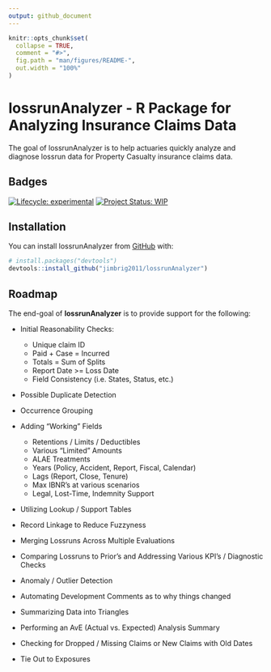 ```yaml
---
output: github_document
---
```


<!-- README.md is generated from README.Rmd. Please edit that file -->

```r
knitr::opts_chunk$set(
  collapse = TRUE,
  comment = "#>",
  fig.path = "man/figures/README-",
  out.width = "100%"
)
```

# lossrunAnalyzer - R Package for Analyzing Insurance Claims Data

The goal of lossrunAnalyzer is to help actuaries quickly analyze and diagnose lossrun data for Property Casualty insurance claims data. 

## Badges

<!-- badges: start -->
[![Lifecycle: experimental](https://img.shields.io/badge/lifecycle-experimental-orange.svg)](https://www.tidyverse.org/lifecycle/#experimental)
[![Project Status: WIP](https://www.repostatus.org/badges/latest/wip.svg)](http://www.repostatus.org/#wip)
<!-- badges: end -->

## Installation

You can install lossrunAnalyzer from [GitHub](https://github.com/) with:

``` r
# install.packages("devtools")
devtools::install_github("jimbrig2011/lossrunAnalyzer")
```

## Roadmap

The end-goal of **lossrunAnalyzer** is to provide support for the following: 

- Initial Reasonability Checks:
  + Unique claim ID
  + Paid + Case = Incurred
  + Totals = Sum of Splits
  + Report Date >= Loss Date
  + Field Consistency (i.e. States, Status, etc.)
  
- Possible Duplicate Detection

- Occurrence Grouping

- Adding "Working" Fields
  + Retentions / Limits / Deductibles
  + Various "Limited" Amounts
  + ALAE Treatments
  + Years (Policy, Accident, Report, Fiscal, Calendar)
  + Lags (Report, Close, Tenure)
  + Max IBNR's at various scenarios
  + Legal, Lost-Time, Indemnity Support

- Utilizing Lookup / Support Tables

- Record Linkage to Reduce Fuzzyness

- Merging Lossruns Across Multiple Evaluations

- Comparing Lossruns to Prior's and Addressing Various KPI's / Diagnostic Checks

- Anomaly / Outlier Detection

- Automating Development Comments as to why things changed

- Summarizing Data into Triangles

- Performing an AvE (Actual vs. Expected) Analysis Summary

- Checking for Dropped / Missing Claims or New Claims with Old Dates

- Tie Out to Exposures
